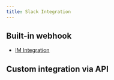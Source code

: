 ```yaml
---
title: Slack Integration
---
```


## Built-in webhook

- [IM Integration](/docs/change-database/webhook/#slack)

## Custom integration via API

<TutorialBlock url="/docs/tutorials/just-in-time-database-access-part2/" title="Approve Just-in-Time database access with Slack" />
